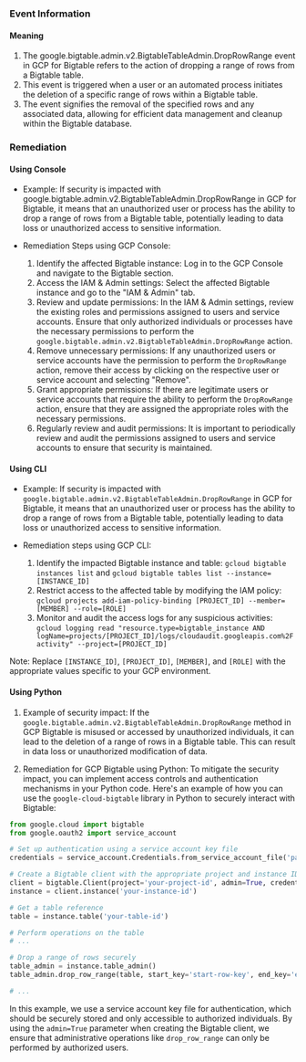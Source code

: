 
### Event Information

#### Meaning

1. The google.bigtable.admin.v2.BigtableTableAdmin.DropRowRange event in GCP for Bigtable refers to the action of dropping a range of rows from a Bigtable table.
2. This event is triggered when a user or an automated process initiates the deletion of a specific range of rows within a Bigtable table.
3. The event signifies the removal of the specified rows and any associated data, allowing for efficient data management and cleanup within the Bigtable database.

### Remediation

#### Using Console

- Example: If security is impacted with google.bigtable.admin.v2.BigtableTableAdmin.DropRowRange in GCP for Bigtable, it means that an unauthorized user or process has the ability to drop a range of rows from a Bigtable table, potentially leading to data loss or unauthorized access to sensitive information.

- Remediation Steps using GCP Console:
  1. Identify the affected Bigtable instance: Log in to the GCP Console and navigate to the Bigtable section.
  2. Access the IAM & Admin settings: Select the affected Bigtable instance and go to the "IAM & Admin" tab.
  3. Review and update permissions: In the IAM & Admin settings, review the existing roles and permissions assigned to users and service accounts. Ensure that only authorized individuals or processes have the necessary permissions to perform the `google.bigtable.admin.v2.BigtableTableAdmin.DropRowRange` action.
  4. Remove unnecessary permissions: If any unauthorized users or service accounts have the permission to perform the `DropRowRange` action, remove their access by clicking on the respective user or service account and selecting "Remove".
  5. Grant appropriate permissions: If there are legitimate users or service accounts that require the ability to perform the `DropRowRange` action, ensure that they are assigned the appropriate roles with the necessary permissions.
  6. Regularly review and audit permissions: It is important to periodically review and audit the permissions assigned to users and service accounts to ensure that security is maintained.

#### Using CLI

- Example: If security is impacted with `google.bigtable.admin.v2.BigtableTableAdmin.DropRowRange` in GCP for Bigtable, it means that an unauthorized user or process has the ability to drop a range of rows from a Bigtable table, potentially leading to data loss or unauthorized access to sensitive information.

- Remediation steps using GCP CLI:
  1. Identify the impacted Bigtable instance and table: `gcloud bigtable instances list` and `gcloud bigtable tables list --instance=[INSTANCE_ID]`
  2. Restrict access to the affected table by modifying the IAM policy: `gcloud projects add-iam-policy-binding [PROJECT_ID] --member=[MEMBER] --role=[ROLE]`
  3. Monitor and audit the access logs for any suspicious activities: `gcloud logging read "resource.type=bigtable_instance AND logName=projects/[PROJECT_ID]/logs/cloudaudit.googleapis.com%2Factivity" --project=[PROJECT_ID]`

Note: Replace `[INSTANCE_ID]`, `[PROJECT_ID]`, `[MEMBER]`, and `[ROLE]` with the appropriate values specific to your GCP environment.

#### Using Python

1. Example of security impact: If the `google.bigtable.admin.v2.BigtableTableAdmin.DropRowRange` method in GCP Bigtable is misused or accessed by unauthorized individuals, it can lead to the deletion of a range of rows in a Bigtable table. This can result in data loss or unauthorized modification of data.

2. Remediation for GCP Bigtable using Python: To mitigate the security impact, you can implement access controls and authentication mechanisms in your Python code. Here's an example of how you can use the `google-cloud-bigtable` library in Python to securely interact with Bigtable:

```python
from google.cloud import bigtable
from google.oauth2 import service_account

# Set up authentication using a service account key file
credentials = service_account.Credentials.from_service_account_file('path/to/service_account_key.json')

# Create a Bigtable client with the appropriate project and instance ID
client = bigtable.Client(project='your-project-id', admin=True, credentials=credentials)
instance = client.instance('your-instance-id')

# Get a table reference
table = instance.table('your-table-id')

# Perform operations on the table
# ...

# Drop a range of rows securely
table_admin = instance.table_admin()
table_admin.drop_row_range(table, start_key='start-row-key', end_key='end-row-key')

# ...
```

In this example, we use a service account key file for authentication, which should be securely stored and only accessible to authorized individuals. By using the `admin=True` parameter when creating the Bigtable client, we ensure that administrative operations like `drop_row_range` can only be performed by authorized users.

